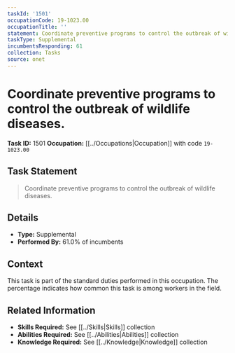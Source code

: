 ```yaml
---
taskId: '1501'
occupationCode: 19-1023.00
occupationTitle: ''
statement: Coordinate preventive programs to control the outbreak of wildlife diseases.
taskType: Supplemental
incumbentsResponding: 61
collection: Tasks
source: onet
---
```

# Coordinate preventive programs to control the outbreak of wildlife diseases.

**Task ID:** 1501
**Occupation:** [[../Occupations|Occupation]] with code `19-1023.00`

## Task Statement

> Coordinate preventive programs to control the outbreak of wildlife diseases.

## Details

- **Type:** Supplemental
- **Performed By:** 61.0% of incumbents

## Context

This task is part of the standard duties performed in this occupation. The percentage indicates how common this task is among workers in the field.

## Related Information

- **Skills Required:** See [[../Skills|Skills]] collection
- **Abilities Required:** See [[../Abilities|Abilities]] collection
- **Knowledge Required:** See [[../Knowledge|Knowledge]] collection
